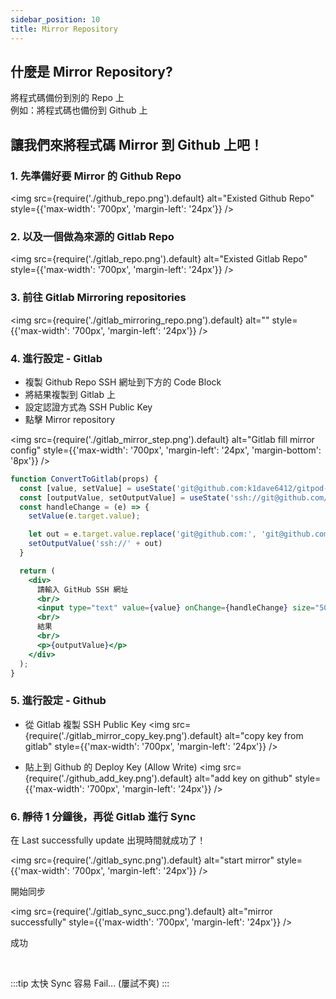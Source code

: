 ```yaml
---
sidebar_position: 10
title: Mirror Repository
---
```


## 什麼是 Mirror Repository?
將程式碼備份到別的 Repo 上  
例如：將程式碼也備份到 Github 上

## 讓我們來將程式碼 Mirror 到 Github 上吧！
### 1. 先準備好要 Mirror 的 Github Repo

<img
  src={require('./github_repo.png').default}
  alt="Existed Github Repo"
  style={{'max-width': '700px', 'margin-left': '24px'}} 
/>

### 2. 以及一個做為來源的 Gitlab Repo
<img
  src={require('./gitlab_repo.png').default}
  alt="Existed Gitlab Repo"
  style={{'max-width': '700px', 'margin-left': '24px'}} 
/>

### 3. 前往 Gitlab Mirroring repositories
<img
  src={require('./gitlab_mirroring_repo.png').default}
  alt=""
  style={{'max-width': '700px', 'margin-left': '24px'}} 
/>

### 4. 進行設定 - Gitlab
- 複製 Github Repo SSH 網址到下方的 Code Block  
- 將結果複製到 Gitlab 上
- 設定認證方式為 SSH Public Key
- 點擊 Mirror repository

<img
  src={require('./gitlab_mirror_step.png').default}
  alt="Gitlab fill mirror config"
  style={{'max-width': '700px', 'margin-left': '24px', 'margin-bottom': '8px'}} 
/>

```jsx live
function ConvertToGitlab(props) {
  const [value, setValue] = useState('git@github.com:k1dave6412/gitpod-docusaurus.git');
  const [outputValue, setOutputValue] = useState('ssh://git@github.com/k1dave6412/gitpod-docusaurus.git	');
  const handleChange = (e) => {
    setValue(e.target.value);

    let out = e.target.value.replace('git@github.com:', 'git@github.com/')
    setOutputValue('ssh://' + out)
  }

  return (
    <div>
      請輸入 GitHub SSH 網址
      <br/>
      <input type="text" value={value} onChange={handleChange} size="50"/>
      <br/>
      結果
      <br/>
      <p>{outputValue}</p>
    </div>
  );
}
```

### 5. 進行設定 - Github
- 從 Gitlab 複製 SSH Public Key 
<img
  src={require('./gitlab_mirror_copy_key.png').default}
  alt="copy key from gitlab"
  style={{'max-width': '700px', 'margin-left': '24px'}} 
/>

- 貼上到 Github 的 Deploy Key (Allow Write)
<img
  src={require('./github_add_key.png').default}
  alt="add key on github"
  style={{'max-width': '700px', 'margin-left': '24px'}} 
/>

### 6. 靜待 1 分鐘後，再從 Gitlab 進行 Sync
在 Last successfully update 出現時間就成功了！

<img
  src={require('./gitlab_sync.png').default}
  alt="start mirror"
  style={{'max-width': '700px', 'margin-left': '24px'}} 
/>

開始同步

<img
  src={require('./gitlab_sync_succ.png').default}
  alt="mirror successfully"
  style={{'max-width': '700px', 'margin-left': '24px'}} 
/>

成功

<br/>

:::tip
太快 Sync 容易 Fail... (屢試不爽)
:::
